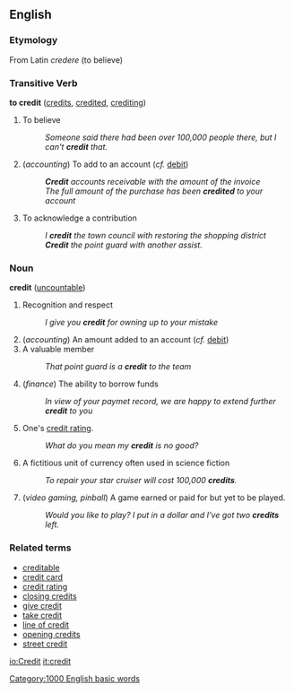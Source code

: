 ==English==

=== Etymology ===
From Latin ''credere'' (to believe)

=== Transitive Verb ===
'''to credit''' ([[credits]], [[credited]], [[crediting]])

# To believe
#: ''Someone said there had been over 100,000 people there, but I can't '''credit''' that.''
# (''accounting'') To add to an account (''cf.'' [[debit]])
#: '''''Credit''' accounts receivable with the amount of the invoice''
#: ''The full amount of the purchase has been '''credited''' to your account''
# To acknowledge a contribution
#: ''I '''credit''' the town council with restoring the shopping district''
#: '''''Credit''' the point guard with another assist.''

=== Noun ===
'''credit''' ([[uncountable]])

# Recognition and respect
#: ''I give you '''credit''' for owning up to your mistake''
# (''accounting'') An amount added to an account (''cf.'' [[debit]])
# A valuable member
#: ''That point guard is a '''credit''' to the team''
# (''finance'') The ability to borrow funds
#: ''In view of your paymet record, we are happy to extend further '''credit''' to you''
# One's [[credit rating]].
#: ''What do you mean my '''credit''' is no good?''
# A fictitious unit of currency often used in science fiction
#: ''To repair your star cruiser will cost 100,000 '''credits'''.''
# (''video gaming, pinball'') A game earned or paid for but yet to be played.
#: ''Would you like to play?  I put in a dollar and I've got two '''credits''' left.''

=== Related terms ===
* [[creditable]]
* [[credit card]]
* [[credit rating]]
* [[closing credits]]
* [[give credit]]
* [[take credit]]
* [[line of credit]]
* [[opening credits]]
* [[street credit]]

[[Category:1000 English basic words]]

[[io:Credit]]
[[it:credit]]